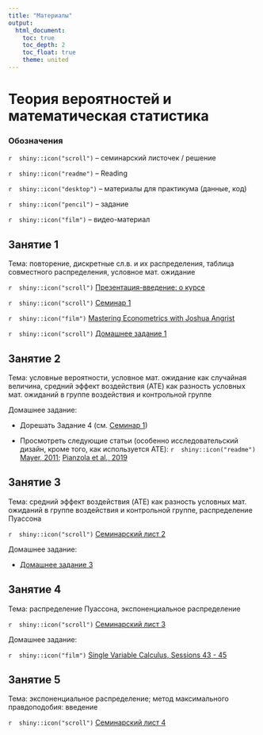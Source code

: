 ```yaml
---
title: "Материалы"
output:
  html_document:
    toc: true
    toc_depth: 2
    toc_float: true
    theme: united
---
```

# Теория вероятностей и математическая статистика


### Обозначения

`r  shiny::icon("scroll")` -- семинарский листочек / решение 

`r  shiny::icon("readme")` -- Reading

`r  shiny::icon("desktop")` -- материалы для практикума (данные, код)

`r  shiny::icon("pencil")` -- задание

`r  shiny::icon("film")` -- видео-материал
 
## Занятие 1
 
Тема: повторение, дискретные сл.в. и их распределения, таблица совместного распределения, условное мат. ожидание

`r  shiny::icon("scroll")` <a href="ps23_tvims2_intro.pdf" title=>Презентация-введение: о курсе</a>

`r  shiny::icon("scroll")` <a href="ps23_tvims2_seminar_1.pdf" title=>Семинар 1</a>

`r  shiny::icon("film")` <a href="https://www.youtube.com/watch?v=WwW8y5dZs80&list=PL-uRhZ_p-BM5ovNRg-G6hDib27OCvcyW8" title=>Mastering Econometrics with Joshua Angrist</a>

`r  shiny::icon("scroll")` <a href="ps23_tvims2_hw1.pdf" title=>Домашнее задание 1</a>

## Занятие 2
 
Тема: условные вероятности, условное мат. ожидание как случайная величина, средний эффект воздействия (ATE) как разность условных мат. ожиданий в группе воздействия и контрольной группе 

Домашнее задание: 

* Дорешать Задание 4 (см. <a href="ps23_tvims2_seminar_1.pdf" title=>Семинар 1</a>)

* Просмотреть следующие статьи (особенно исследовательский дизайн, кроме того, как используется ATE): `r  shiny::icon("readme")` <a href="https://disk.yandex.ru/i/ri6jodHqYpQxCw" title=>Mayer, 2011</a>; <a href="https://disk.yandex.ru/i/egohYd4tpMy_gg" title=>Pianzola et al., 2019</a>

## Занятие 3
 
Тема: средний эффект воздействия (ATE) как разность условных мат. ожиданий в группе воздействия и контрольной группе, распределение Пуассона

`r  shiny::icon("scroll")` <a href="tvims2_seminar2.pdf" title=>Семинарский лист 2</a>

Домашнее задание: 

* <a href="ps23_tvims2_hw3.pdf" title=>Домашнее задание 3</a>

## Занятие 4
 
Тема: распределение Пуассона, экспоненциальное распределение

`r  shiny::icon("scroll")` <a href="tvims2_seminar3_2023.pdf" title=>Семинарский лист 3</a>

Домашнее задание: 

`r  shiny::icon("film")` <a href="https://ocw.mit.edu/courses/18-01sc-single-variable-calculus-fall-2010/pages/unit-3-the-definite-integral-and-its-applications/part-a-definition-of-the-definite-integral-and-first-fundamental-theorem/" title=>Single Variable Calculus, Sessions 43 - 45 </a>


## Занятие 5
 
Тема: экспоненциальное распределение; метод максимального правдоподобия: введение

`r  shiny::icon("scroll")` <a href="tvims2_seminar4_2023.pdf" title=>Семинарский лист 4</a>




